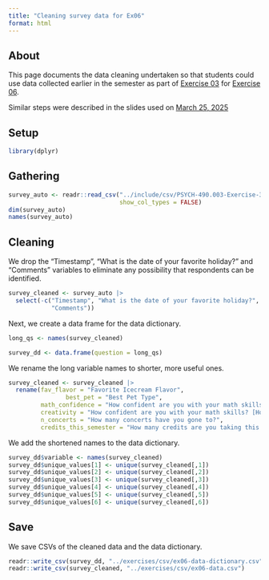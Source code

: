 ```yaml
---
title: "Cleaning survey data for Ex06"
format: html
---
```


## About

This page documents the data cleaning undertaken so that students could use data collected earlier in the semester as part of [Exercise 03](../exercises/ex03-making-data.qmd) for [Exercise 06](../exercises/ex06-figs-w-r.qmd).

Similar steps were described in the slides used on [March 25, 2025](../schedule.qmd#tuesday-march-25)

## Setup

```r
library(dplyr)
```

## Gathering

```r
survey_auto <- readr::read_csv("../include/csv/PSYCH-490.003-Exercise-3.csv",
                               show_col_types = FALSE)
dim(survey_auto)
names(survey_auto)
```

## Cleaning

::: {.callout-caution}
We drop the "Timestamp", "What is the date of your favorite holiday?" and "Comments" variables to eliminate any possibility that respondents can be identified.
:::

```r
survey_cleaned <- survey_auto |>
  select(-c("Timestamp", "What is the date of your favorite holiday?", 
            "Comments"))
```

Next, we create a data frame for the data dictionary.

```r
long_qs <- names(survey_cleaned)

survey_dd <- data.frame(question = long_qs)
```

We rename the long variable names to shorter, more useful ones.

```r
survey_cleaned <- survey_cleaned |>
  rename(fav_flavor = "Favorite Icecream Flavor",
                best_pet = "Best Pet Type",
         math_confidence = "How confident are you with your math skills? [How confident are you in your math skills?]",
         creativity = "How confident are you with your math skills? [How creative are you?]",
         n_concerts = "How many concerts have you gone to?",
         credits_this_semester = "How many credits are you taking this semester?")
```

We add the shortened names to the data dictionary.

```r
survey_dd$variable <- names(survey_cleaned)
survey_dd$unique_values[1] <- unique(survey_cleaned[,1])
survey_dd$unique_values[2] <- unique(survey_cleaned[,2])
survey_dd$unique_values[3] <- unique(survey_cleaned[,3])
survey_dd$unique_values[4] <- unique(survey_cleaned[,4])
survey_dd$unique_values[5] <- unique(survey_cleaned[,5])
survey_dd$unique_values[6] <- unique(survey_cleaned[,6])
```

## Save

We save CSVs of the cleaned data and the data dictionary.

```r
readr::write_csv(survey_dd, "../exercises/csv/ex06-data-dictionary.csv")
readr::write_csv(survey_cleaned, "../exercises/csv/ex06-data.csv")
```

